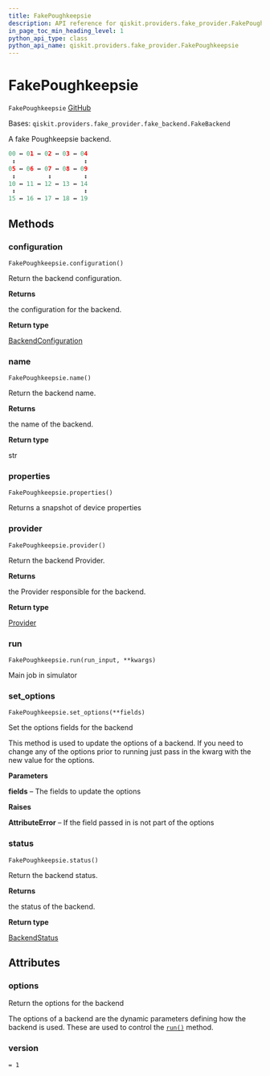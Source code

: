 ```yaml
---
title: FakePoughkeepsie
description: API reference for qiskit.providers.fake_provider.FakePoughkeepsie
in_page_toc_min_heading_level: 1
python_api_type: class
python_api_name: qiskit.providers.fake_provider.FakePoughkeepsie
---
```


# FakePoughkeepsie

<span id="qiskit.providers.fake_provider.FakePoughkeepsie" />

`FakePoughkeepsie` [GitHub](https://github.com/qiskit/qiskit/tree/stable/0.21/qiskit/providers/fake_provider/backends/poughkeepsie/fake_poughkeepsie.py "view source code")

Bases: `qiskit.providers.fake_provider.fake_backend.FakeBackend`

A fake Poughkeepsie backend.

```python
00 ↔ 01 ↔ 02 ↔ 03 ↔ 04
 ↕                   ↕
05 ↔ 06 ↔ 07 ↔ 08 ↔ 09
 ↕         ↕         ↕
10 ↔ 11 ↔ 12 ↔ 13 ↔ 14
 ↕                   ↕
15 ↔ 16 ↔ 17 ↔ 18 ↔ 19
```

## Methods

### configuration

<span id="qiskit.providers.fake_provider.FakePoughkeepsie.configuration" />

`FakePoughkeepsie.configuration()`

Return the backend configuration.

**Returns**

the configuration for the backend.

**Return type**

[BackendConfiguration](qiskit.providers.models.BackendConfiguration "qiskit.providers.models.BackendConfiguration")

### name

<span id="qiskit.providers.fake_provider.FakePoughkeepsie.name" />

`FakePoughkeepsie.name()`

Return the backend name.

**Returns**

the name of the backend.

**Return type**

str

### properties

<span id="qiskit.providers.fake_provider.FakePoughkeepsie.properties" />

`FakePoughkeepsie.properties()`

Returns a snapshot of device properties

### provider

<span id="qiskit.providers.fake_provider.FakePoughkeepsie.provider" />

`FakePoughkeepsie.provider()`

Return the backend Provider.

**Returns**

the Provider responsible for the backend.

**Return type**

[Provider](qiskit.providers.Provider "qiskit.providers.Provider")

### run

<span id="qiskit.providers.fake_provider.FakePoughkeepsie.run" />

`FakePoughkeepsie.run(run_input, **kwargs)`

Main job in simulator

### set\_options

<span id="qiskit.providers.fake_provider.FakePoughkeepsie.set_options" />

`FakePoughkeepsie.set_options(**fields)`

Set the options fields for the backend

This method is used to update the options of a backend. If you need to change any of the options prior to running just pass in the kwarg with the new value for the options.

**Parameters**

**fields** – The fields to update the options

**Raises**

**AttributeError** – If the field passed in is not part of the options

### status

<span id="qiskit.providers.fake_provider.FakePoughkeepsie.status" />

`FakePoughkeepsie.status()`

Return the backend status.

**Returns**

the status of the backend.

**Return type**

[BackendStatus](qiskit.providers.models.BackendStatus "qiskit.providers.models.BackendStatus")

## Attributes

<span id="qiskit.providers.fake_provider.FakePoughkeepsie.options" />

### options

Return the options for the backend

The options of a backend are the dynamic parameters defining how the backend is used. These are used to control the [`run()`](qiskit.providers.fake_provider.FakePoughkeepsie#run "qiskit.providers.fake_provider.FakePoughkeepsie.run") method.

<span id="qiskit.providers.fake_provider.FakePoughkeepsie.version" />

### version

`= 1`

